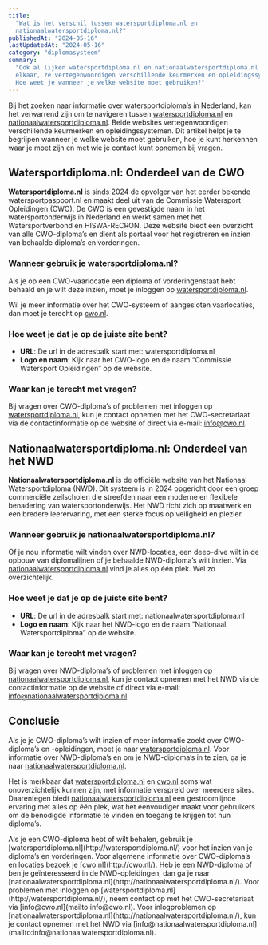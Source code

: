 ```yaml
---
title:
  "Wat is het verschil tussen watersportdiploma.nl en
  nationaalwatersportdiploma.nl?"
publishedAt: "2024-05-16"
lastUpdatedAt: "2024-05-16"
category: "diplomasysteem"
summary:
  "Ook al lijken watersportdiploma.nl en nationaalwatersportdiploma.nl op
  elkaar, ze vertegenwoordigen verschillende keurmerken en opleidingssystemen.
  Hoe weet je wanneer je welke website moet gebruiken?"
---
```


Bij het zoeken naar informatie over watersportdiploma’s in Nederland, kan het
verwarrend zijn om te navigeren tussen
[watersportdiploma.nl](http://watersportdiploma.nl/) en
[nationaalwatersportdiploma.nl](http://nationaalwatersportdiploma.nl/). Beide
websites vertegenwoordigen verschillende keurmerken en opleidingssystemen. Dit
artikel helpt je te begrijpen wanneer je welke website moet gebruiken, hoe je
kunt herkennen waar je moet zijn en met wie je contact kunt opnemen bij vragen.

## Watersportdiploma.nl: Onderdeel van de CWO

**Watersportdiploma.nl** is sinds 2024 de opvolger van het eerder bekende
watersportpaspoort.nl en maakt deel uit van de Commissie Watersport Opleidingen
(CWO). De CWO is een gevestigde naam in het watersportonderwijs in Nederland en
werkt samen met het Watersportverbond en HISWA-RECRON. Deze website biedt een
overzicht van alle CWO-diploma’s en dient als portaal voor het registreren en
inzien van behaalde diploma’s en vorderingen.

### Wanneer gebruik je watersportdiploma.nl?

Als je op een CWO-vaarlocatie een diploma of vorderingenstaat hebt behaald en je
wilt deze inzien, moet je inloggen op
[watersportdiploma.nl](http://watersportdiploma.nl/).

Wil je meer informatie over het CWO-systeem of aangesloten vaarlocaties, dan
moet je terecht op [cwo.nl](http://cwo.nl/).

### Hoe weet je dat je op de juiste site bent?

- **URL**: De url in de adresbalk start met: watersportdiploma.nl
- **Logo en naam**: Kijk naar het CWO-logo en de naam “Commissie Watersport
  Opleidingen” op de website.

### Waar kan je terecht met vragen?

Bij vragen over CWO-diploma’s of problemen met inloggen op
[watersportdiploma.nl](http://watersportdiploma.nl/), kun je contact opnemen met
het CWO-secretariaat via de contactinformatie op de website of direct via
e-mail: [info@cwo.nl](mailto:info@cwo.nl).

## Nationaalwatersportdiploma.nl: Onderdeel van het NWD

**Nationaalwatersportdiploma.nl** is de officiële website van het Nationaal
Watersportdiploma (NWD). Dit systeem is in 2024 opgericht door een groep
commerciële zeilscholen die streefden naar een moderne en flexibele benadering
van watersportonderwijs. Het NWD richt zich op maatwerk en een bredere
leerervaring, met een sterke focus op veiligheid en plezier.

### Wanneer gebruik je nationaalwatersportdiploma.nl?

Of je nou informatie wilt vinden over NWD-locaties, een deep-dive wilt in de
opbouw van diplomalijnen of je behaalde NWD-diploma’s wilt inzien. Via
[nationaalwatersportdiploma.nl](http://nationaalwatersportdiploma.nl/) vind je
alles op één plek. Wel zo overzichtelijk.

### Hoe weet je dat je op de juiste site bent?

- **URL**: De url in de adresbalk start met: nationaalwatersportdiploma.nl
- **Logo en naam**: Kijk naar het NWD-logo en de naam “Nationaal
  Watersportdiploma” op de website.

### Waar kan je terecht met vragen?

Bij vragen over NWD-diploma’s of problemen met inloggen op
[nationaalwatersportdiploma.nl](http://watersportdiploma.nl/), kun je contact
opnemen met het NWD via de contactinformatie op de website of direct via e-mail:
info@nationaalwatersportdiploma.nl.

## Conclusie

Als je je CWO-diploma’s wilt inzien of meer informatie zoekt over CWO-diploma’s
en -opleidingen, moet je naar
[watersportdiploma.nl](http://watersportdiploma.nl/). Voor informatie over
NWD-diploma’s en om je NWD-diploma’s in te zien, ga je naar
[nationaalwatersportdiploma.nl](http://nationaalwatersportdiploma.nl/).

Het is merkbaar dat [watersportdiploma.nl](http://watersportdiploma.nl/) en
[cwo.nl](http://cwo.nl/) soms wat onoverzichtelijk kunnen zijn, met informatie
verspreid over meerdere sites. Daarentegen biedt
[nationaalwatersportdiploma.nl](http://nationaalwatersportdiploma.nl/) een
gestroomlijnde ervaring met alles op één plek, wat het eenvoudiger maakt voor
gebruikers om de benodigde informatie te vinden en toegang te krijgen tot hun
diploma’s.

 <dl className="divide-y divide-gray-900/10 rounded-lg border border-gray-900/10">
<Faq question="Hoe weet ik of ik bij CWO of NWD moet zijn?">
Als je een CWO-diploma hebt of wilt behalen, gebruik je
[watersportdiploma.nl](http://watersportdiploma.nl/) voor het inzien van je
diploma’s en vorderingen. Voor algemene informatie over CWO-diploma’s en
locaties bezoek je [cwo.nl](http://cwo.nl/). Heb je een NWD-diploma of ben je
geïnteresseerd in de NWD-opleidingen, dan ga je naar
[nationaalwatersportdiploma.nl](http://nationaalwatersportdiploma.nl/).
</Faq>

<Faq question="Ik heb een probleem met inloggen, wie kan ik contacteren?">
  Voor problemen met inloggen op
  [watersportdiploma.nl](http://watersportdiploma.nl/), neem contact op met het
  CWO-secretariaat via [info@cwo.nl](mailto:info@cwo.nl). Voor inlogproblemen op
  [nationaalwatersportdiploma.nl](http://nationaalwatersportdiploma.nl/), kun je
  contact opnemen met het NWD via
  [info@nationaalwatersportdiploma.nl](mailto:info@nationaalwatersportdiploma.nl).
</Faq>
</dl>
